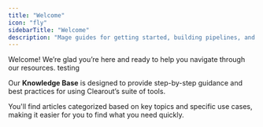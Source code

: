 ```yaml
---
title: "Welcome"
icon: "fly"
sidebarTitle: "Welcome"
description: "Mage guides for getting started, building pipelines, and more."
---
```

<style>@import '../styles/custom.css';</style>

Welcome! We’re glad you’re here and ready to help you navigate through our resources. testing

Our <b class="highlight-color">Knowledge Base</b> is designed to provide step-by-step guidance and best practices for using Clearout’s suite of tools. 

You'll find articles categorized based on key topics and specific use cases, making it easier for you to find what you need quickly.
